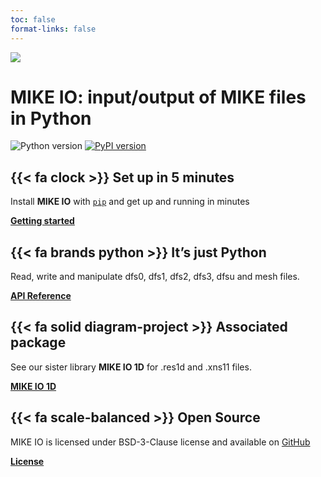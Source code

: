 ```yaml
---
toc: false
format-links: false
---
```


![](MIKE-IO-Logo-Pos-RGB.svg)

# MIKE IO: input/output of MIKE files in Python
 ![Python version](https://img.shields.io/pypi/pyversions/mikeio.svg)
[![PyPI version](https://badge.fury.io/py/mikeio.svg)](https://badge.fury.io/py/mikeio)


::: {.grid}

::: {.g-col-6}
## {{< fa clock >}} **Set up in 5 minutes**

Install **MIKE IO** with [`pip`](https://pypi.org/project/mikeio/) and get up
and running in minutes


[**Getting started**](user-guide/getting-started.qmd)

## {{< fa brands python >}} **It's just Python**

Read, write and manipulate dfs0, dfs1, dfs2, dfs3, dfsu and mesh files. 

[**API Reference**](api/index.qmd)

:::

::: {.g-col-6}

## {{< fa solid diagram-project >}} **Associated package**

See our sister library **MIKE IO 1D** for .res1d and .xns11 files.

[**MIKE IO 1D**](https://dhi.github.io/mikeio1d/)


## {{< fa scale-balanced >}} **Open Source**

MIKE IO is licensed under BSD-3-Clause license and available on [GitHub](https://github.com/DHI/mikeio)

[**License**](license.qmd)

:::

:::


